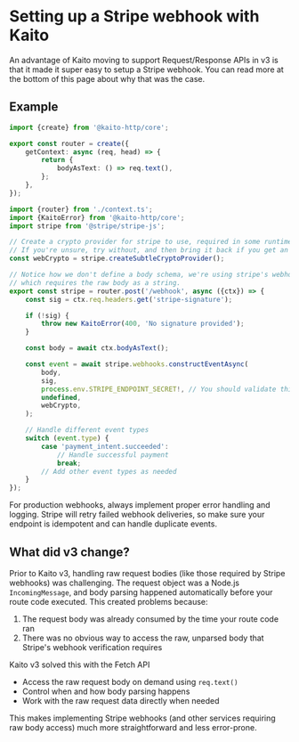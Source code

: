 
# Setting up a Stripe webhook with Kaito

An advantage of Kaito moving to support Request/Response APIs in v3 is that it made it super easy to setup a Stripe webhook. You can read more at the bottom of this page about why that was the case.

## Example

```ts filename="context.ts"
import {create} from '@kaito-http/core';

export const router = create({
	getContext: async (req, head) => {
		return {
			bodyAsText: () => req.text(),
		};
	},
});
```

```ts filename="stripe.ts"
import {router} from './context.ts';
import {KaitoError} from '@kaito-http/core';
import stripe from '@stripe/stripe-js';

// Create a crypto provider for stripe to use, required in some runtimes that don't define `crypto.subtle` globally.
// If you're unsure, try without, and then bring it back if you get an error.
const webCrypto = stripe.createSubtleCryptoProvider();

// Notice how we don't define a body schema, we're using stripe's webhook logic to parse the body for us
// which requires the raw body as a string.
export const stripe = router.post('/webhook', async ({ctx}) => {
	const sig = ctx.req.headers.get('stripe-signature');

	if (!sig) {
		throw new KaitoError(400, 'No signature provided');
	}

	const body = await ctx.bodyAsText();

	const event = await stripe.webhooks.constructEventAsync(
		body,
		sig,
		process.env.STRIPE_ENDPOINT_SECRET!, // You should validate this exists, and not use the `!` operator
		undefined,
		webCrypto,
	);

	// Handle different event types
	switch (event.type) {
		case 'payment_intent.succeeded':
			// Handle successful payment
			break;
		// Add other event types as needed
	}
});
```

<Callout>
	For production webhooks, always implement proper error handling and logging. Stripe will retry failed webhook
	deliveries, so make sure your endpoint is idempotent and can handle duplicate events.
</Callout>

## What did v3 change?

Prior to Kaito v3, handling raw request bodies (like those required by Stripe webhooks) was challenging. The request object was a Node.js `IncomingMessage`, and body parsing happened automatically before your route code executed. This created problems because:

1. The request body was already consumed by the time your route code ran
2. There was no obvious way to access the raw, unparsed body that Stripe's webhook verification requires

Kaito v3 solved this with the Fetch API

- Access the raw request body on demand using `req.text()`
- Control when and how body parsing happens
- Work with the raw request data directly when needed

This makes implementing Stripe webhooks (and other services requiring raw body access) much more straightforward and less error-prone.
